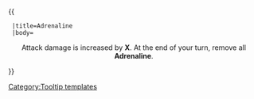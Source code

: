 {{ {{{1|Tooltip hover box}}}
  |title=Adrenaline
  |body=<center>Attack damage is increased by '''X'''. At the end of your turn, remove all '''Adrenaline'''.
</center>
}}<noinclude>[[Category:Tooltip templates]]</noinclude>